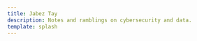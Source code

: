 ```yaml
---
title: Jabez Tay
description: Notes and ramblings on cybersecurity and data.
template: splash
---
```



<LinkCard
    title="About"
    description="About this website and me."
    href="/about"
/>
<LinkCard
    title="Resources"
    description="Links to resources I've used for learning."
    href="/resources"
/>
<LinkCard
    title="OSCP Checklist"
    href="/oscp-checklist"
/>
